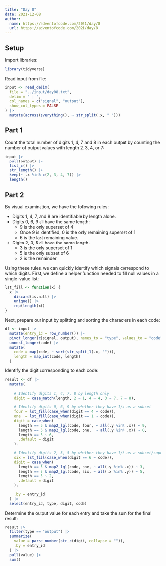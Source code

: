 ```yaml
---
title: "Day 8"
date: 2021-12-08
author:
  name: https://adventofcode.com/2021/day/8
  url: https://adventofcode.com/2021/day/8
---
```


## Setup

Import libraries:

```r

library(tidyverse)

```

Read input from file:

```r

input <- read_delim(
  file = "../input/day08.txt", 
  delim = " | ",
  col_names = c("signal", "output"),
  show_col_types = FALSE
) |> 
  mutate(across(everything(), ~ str_split(.x, " ")))

```

## Part 1

Count the total number of digits 1, 4, 7, and 8 in each output by counting the number of output values with length 2, 3, 4, or 7:

```r

input |> 
  pull(output) |> 
  list_c() |> 
  str_length() |> 
  keep(~ .x %in% c(2, 3, 4, 7)) |> 
  length()

```

## Part 2

By visual examination, we have the following rules:

-   Digits 1, 4, 7, and 8 are identifiable by length alone.
-   Digits 0, 6, 9 all have the same length:
    -   9 is the only superset of 4
    -   Once 9 is identified, 0 is the only remaining superset of 1
    -   6 is the last remaining value.
-   Digits 2, 3, 5 all have the same length.
    -   3 is the only superset of 1
    -   5 is the only subset of 6
    -   2 is the remainder

Using these rules, we can quickly identify which signals correspond to which digits. First, we define a helper function needed to fill null values in a single-value list:

```r

lst_fill <- function(x) {
  x |> 
    discard(is.null) |> 
    unique() |> 
    rep(length(x))
}

```

Next, prepare our input by splitting and sorting the characters in each code:

```r

df <- input |> 
  mutate(entry_id = row_number()) |> 
  pivot_longer(c(signal, output), names_to = "type", values_to = "code") |> 
  unnest_longer(code) |> 
  mutate(
    code = map(code, ~ sort(str_split_1(.x, ""))),
    length = map_int(code, length)
  )

```

Identify the digit corresponding to each code:

```r

result <- df |> 
  mutate(
    
    # Identify digits 1, 4, 7, 8 by length only
    digit = case_match(length, 2 ~ 1, 4 ~ 4, 3 ~ 7, 7 ~ 8),
    
    # Identify digits 0, 6, 9 by whether they have 1/4 as a subset
    four = lst_fill(case_when(digit == 4 ~ code)),
    one  = lst_fill(case_when(digit == 1 ~ code)),
    digit = case_when(
      length == 6 & map2_lgl(code, four, ~ all(.y %in% .x)) ~ 9,
      length == 6 & map2_lgl(code, one,  ~ all(.y %in% .x)) ~ 0,
      length == 6 ~ 6,
      .default = digit
    ),
    
    # Identify digits 2, 3, 5 by whether they have 1/6 as a subset/superset
    six = lst_fill(case_when(digit == 6 ~ code)),
    digit = case_when(
      length == 5 & map2_lgl(code, one, ~ all(.y %in% .x)) ~ 3,
      length == 5 & map2_lgl(code, six, ~ all(.x %in% .y)) ~ 5,
      length == 5 ~ 2,
      .default = digit
    ),
    
    .by = entry_id
  ) |> 
  select(entry_id, type, digit, code)

```

Determine the output value for each entry and take the sum for the final result:

```r

result |> 
  filter(type == "output") |> 
  summarize(
    value = parse_number(str_c(digit, collapse = "")), 
    .by = entry_id
  ) |> 
  pull(value) |> 
  sum()

```

